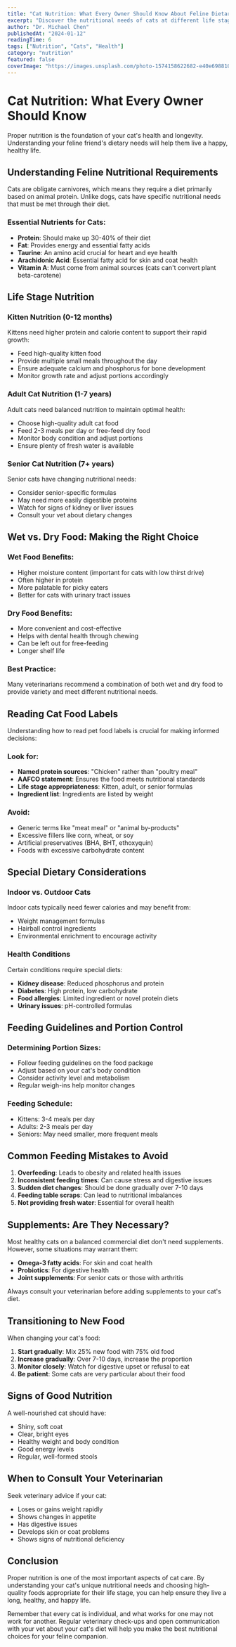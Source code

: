 ```yaml
---
title: "Cat Nutrition: What Every Owner Should Know About Feline Dietary Needs"
excerpt: "Discover the nutritional needs of cats at different life stages and how to choose the best food for your feline friend. Expert tips from veterinarians."
author: "Dr. Michael Chen"
publishedAt: "2024-01-12"
readingTime: 6
tags: ["Nutrition", "Cats", "Health"]
category: "nutrition"
featured: false
coverImage: "https://images.unsplash.com/photo-1574158622682-e40e69881006?w=1200&h=600&fit=crop"
---
```


# Cat Nutrition: What Every Owner Should Know

Proper nutrition is the foundation of your cat's health and longevity. Understanding your feline friend's dietary needs will help them live a happy, healthy life.

## Understanding Feline Nutritional Requirements

Cats are obligate carnivores, which means they require a diet primarily based on animal protein. Unlike dogs, cats have specific nutritional needs that must be met through their diet.

### Essential Nutrients for Cats:
- **Protein**: Should make up 30-40% of their diet
- **Fat**: Provides energy and essential fatty acids
- **Taurine**: An amino acid crucial for heart and eye health
- **Arachidonic Acid**: Essential fatty acid for skin and coat health
- **Vitamin A**: Must come from animal sources (cats can't convert plant beta-carotene)

## Life Stage Nutrition

### Kitten Nutrition (0-12 months)
Kittens need higher protein and calorie content to support their rapid growth:

- Feed high-quality kitten food
- Provide multiple small meals throughout the day
- Ensure adequate calcium and phosphorus for bone development
- Monitor growth rate and adjust portions accordingly

### Adult Cat Nutrition (1-7 years)
Adult cats need balanced nutrition to maintain optimal health:

- Choose high-quality adult cat food
- Feed 2-3 meals per day or free-feed dry food
- Monitor body condition and adjust portions
- Ensure plenty of fresh water is available

### Senior Cat Nutrition (7+ years)
Senior cats have changing nutritional needs:

- Consider senior-specific formulas
- May need more easily digestible proteins
- Watch for signs of kidney or liver issues
- Consult your vet about dietary changes

## Wet vs. Dry Food: Making the Right Choice

### Wet Food Benefits:
- Higher moisture content (important for cats with low thirst drive)
- Often higher in protein
- More palatable for picky eaters
- Better for cats with urinary tract issues

### Dry Food Benefits:
- More convenient and cost-effective
- Helps with dental health through chewing
- Can be left out for free-feeding
- Longer shelf life

### Best Practice:
Many veterinarians recommend a combination of both wet and dry food to provide variety and meet different nutritional needs.

## Reading Cat Food Labels

Understanding how to read pet food labels is crucial for making informed decisions:

### Look for:
- **Named protein sources**: "Chicken" rather than "poultry meal"
- **AAFCO statement**: Ensures the food meets nutritional standards
- **Life stage appropriateness**: Kitten, adult, or senior formulas
- **Ingredient list**: Ingredients are listed by weight

### Avoid:
- Generic terms like "meat meal" or "animal by-products"
- Excessive fillers like corn, wheat, or soy
- Artificial preservatives (BHA, BHT, ethoxyquin)
- Foods with excessive carbohydrate content

## Special Dietary Considerations

### Indoor vs. Outdoor Cats
Indoor cats typically need fewer calories and may benefit from:
- Weight management formulas
- Hairball control ingredients
- Environmental enrichment to encourage activity

### Health Conditions
Certain conditions require special diets:
- **Kidney disease**: Reduced phosphorus and protein
- **Diabetes**: High protein, low carbohydrate
- **Food allergies**: Limited ingredient or novel protein diets
- **Urinary issues**: pH-controlled formulas

## Feeding Guidelines and Portion Control

### Determining Portion Sizes:
- Follow feeding guidelines on the food package
- Adjust based on your cat's body condition
- Consider activity level and metabolism
- Regular weigh-ins help monitor changes

### Feeding Schedule:
- Kittens: 3-4 meals per day
- Adults: 2-3 meals per day
- Seniors: May need smaller, more frequent meals

## Common Feeding Mistakes to Avoid

1. **Overfeeding**: Leads to obesity and related health issues
2. **Inconsistent feeding times**: Can cause stress and digestive issues
3. **Sudden diet changes**: Should be done gradually over 7-10 days
4. **Feeding table scraps**: Can lead to nutritional imbalances
5. **Not providing fresh water**: Essential for overall health

## Supplements: Are They Necessary?

Most healthy cats on a balanced commercial diet don't need supplements. However, some situations may warrant them:

- **Omega-3 fatty acids**: For skin and coat health
- **Probiotics**: For digestive health
- **Joint supplements**: For senior cats or those with arthritis

Always consult your veterinarian before adding supplements to your cat's diet.

## Transitioning to New Food

When changing your cat's food:

1. **Start gradually**: Mix 25% new food with 75% old food
2. **Increase gradually**: Over 7-10 days, increase the proportion
3. **Monitor closely**: Watch for digestive upset or refusal to eat
4. **Be patient**: Some cats are very particular about their food

## Signs of Good Nutrition

A well-nourished cat should have:
- Shiny, soft coat
- Clear, bright eyes
- Healthy weight and body condition
- Good energy levels
- Regular, well-formed stools

## When to Consult Your Veterinarian

Seek veterinary advice if your cat:
- Loses or gains weight rapidly
- Shows changes in appetite
- Has digestive issues
- Develops skin or coat problems
- Shows signs of nutritional deficiency

## Conclusion

Proper nutrition is one of the most important aspects of cat care. By understanding your cat's unique nutritional needs and choosing high-quality foods appropriate for their life stage, you can help ensure they live a long, healthy, and happy life.

Remember that every cat is individual, and what works for one may not work for another. Regular veterinary check-ups and open communication with your vet about your cat's diet will help you make the best nutritional choices for your feline companion.
